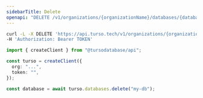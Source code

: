 ```yaml
---
sidebarTitle: Delete
openapi: "DELETE /v1/organizations/{organizationName}/databases/{databaseName}"
---
```


<RequestExample>

```bash cURL
curl -L -X DELETE 'https://api.turso.tech/v1/organizations/{organizationName}/databases/{databaseName}' \
-H 'Authorization: Bearer TOKEN'
```

```ts Node.js
import { createClient } from "@tursodatabase/api";

const turso = createClient({
  org: "...",
  token: "",
});

const database = await turso.databases.delete("my-db");
```

</RequestExample>
